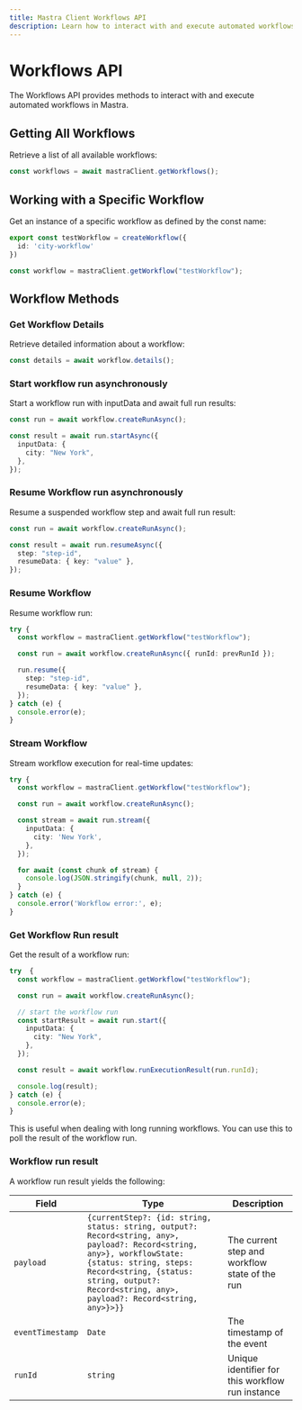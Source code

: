 ```yaml
---
title: Mastra Client Workflows API
description: Learn how to interact with and execute automated workflows in Mastra using the client-js SDK.
---
```


# Workflows API

The Workflows API provides methods to interact with and execute automated workflows in Mastra.

## Getting All Workflows

Retrieve a list of all available workflows:

```typescript
const workflows = await mastraClient.getWorkflows();
```

## Working with a Specific Workflow

Get an instance of a specific workflow as defined by the const name:

```typescript filename="src/mastra/workflows/test-workflow.ts"
export const testWorkflow = createWorkflow({
  id: 'city-workflow'
})
```

```typescript
const workflow = mastraClient.getWorkflow("testWorkflow");
```

## Workflow Methods

### Get Workflow Details

Retrieve detailed information about a workflow:

```typescript
const details = await workflow.details();
```

### Start workflow run asynchronously

Start a workflow run with inputData and await full run results:

```typescript
const run = await workflow.createRunAsync();

const result = await run.startAsync({
  inputData: {
    city: "New York",
  },
});
```

### Resume Workflow run asynchronously

Resume a suspended workflow step and await full run result:

```typescript
const run = await workflow.createRunAsync();

const result = await run.resumeAsync({
  step: "step-id",
  resumeData: { key: "value" },
});
```

### Resume Workflow

Resume workflow run:

```typescript
try {
  const workflow = mastraClient.getWorkflow("testWorkflow");

  const run = await workflow.createRunAsync({ runId: prevRunId });

  run.resume({
    step: "step-id",
    resumeData: { key: "value" },
  });
} catch (e) {
  console.error(e);
}
```

### Stream Workflow

Stream workflow execution for real-time updates:

```typescript
try {
  const workflow = mastraClient.getWorkflow("testWorkflow");

  const run = await workflow.createRunAsync();

  const stream = await run.stream({
    inputData: {
      city: 'New York',
    },
  });

  for await (const chunk of stream) {
    console.log(JSON.stringify(chunk, null, 2));
  }
} catch (e) {
  console.error('Workflow error:', e);
}
```

### Get Workflow Run result

Get the result of a workflow run:

```typescript
try  {
  const workflow = mastraClient.getWorkflow("testWorkflow");

  const run = await workflow.createRunAsync();

  // start the workflow run
  const startResult = await run.start({
    inputData: {
      city: "New York",
    },
  });

  const result = await workflow.runExecutionResult(run.runId);

  console.log(result);
} catch (e) {
  console.error(e);
}
```

This is useful when dealing with long running workflows. You can use this to poll the result of the workflow run.

### Workflow run result

A workflow run result yields the following:

| Field            | Type                                                                                                                                                                                                                                               | Description                                      |
| ---------------- | -------------------------------------------------------------------------------------------------------------------------------------------------------------------------------------------------------------------------------------------------- | ------------------------------------------------ |
| `payload`        | `{currentStep?: {id: string, status: string, output?: Record<string, any>, payload?: Record<string, any>}, workflowState: {status: string, steps: Record<string, {status: string, output?: Record<string, any>, payload?: Record<string, any>}>}}` | The current step and workflow state of the run   |
| `eventTimestamp` | `Date`                                                                                                                                                                                                                                             | The timestamp of the event                       |
| `runId`          | `string`                                                                                                                                                                                                                                           | Unique identifier for this workflow run instance |
